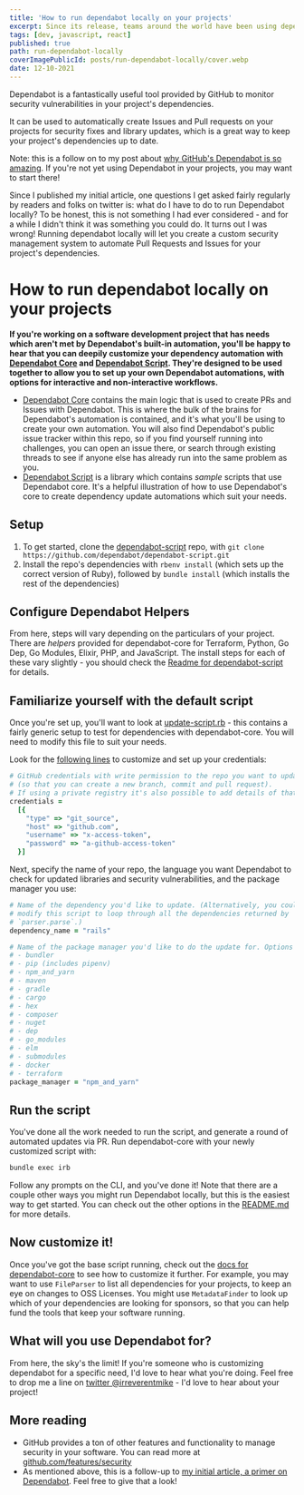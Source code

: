 ```yaml
---
title: 'How to run dependabot locally on your projects'
excerpt: Since its release, teams around the world have been using dependabot to automate the process of keeping your project's dependencies up to date. In this article, I'll show you how you can run dependabot on the command line using dependabot-core.
tags: [dev, javascript, react]
published: true
path: run-dependabot-locally
coverImagePublicId: posts/run-dependabot-locally/cover.webp
date: 12-10-2021
---
```


Dependabot is a fantastically useful tool provided by GitHub to monitor security vulnerabilities in your project's dependencies.

It can be used to automatically create Issues and Pull requests on your projects for security fixes and library updates, which is a great way to keep your project's dependencies up to date.

<Aside type="info">

Note: this is a follow on to my post about [why GitHub's Dependabot is so amazing](https://mikebifulco.com/posts/i-have-to-tell-you-about-dependabot). If you're not yet using Dependabot in your projects, you may want to start there!

</Aside>

Since I published my initial article, one questions I get asked fairly regularly by readers and folks on twitter is: what do I have to do to run Dependabot locally? To be honest, this is not something I had ever considered - and for a while I didn't think it was something you could do. It turns out I was wrong! Running dependabot locally will let you create a custom security management system to automate Pull Requests and Issues for your project's dependencies.

# How to run dependabot locally on your projects

**If you're working on a software development project that has needs which aren't met by Dependabot's built-in automation, you'll be happy to hear that you can deepily customize your dependency automation with [Dependabot Core](https://github.com/dependabot/dependabot-core) and [Dependabot Script](https://github.com/dependabot/dependabot-script). They're designed to be used together to allow you to set up your own Dependabot automations, with options for interactive and non-interactive workflows.**

- [Dependabot Core](https://github.com/dependabot/dependabot-core) contains the main logic that is used to create PRs and Issues with Dependabot. This is where the bulk of the brains for Dependabot's automation is contained, and it's what you'll be using to create your own automation. You will also find Dependabot's public issue tracker within this repo, so if you find yourself running into challenges, you can open an issue there, or search through existing threads to see if anyone else has already run into the same problem as you.
- [Dependabot Script](https://github.com/dependabot/dependabot-script) is a library which contains _sample_ scripts that use Dependabot core. It's a helpful illustration of how to use Dependabot's core to create dependency update automations which suit your needs.

## Setup

1. To get started, clone the [dependabot-script](https://github.com/dependabot/dependabot-script) repo, with `git clone https://github.com/dependabot/dependabot-script.git`
1. Install the repo's dependencies with `rbenv install` (which sets up the correct version of Ruby), followed by `bundle install` (which installs the rest of the dependencies)

## Configure Dependabot Helpers

From here, steps will vary depending on the particulars of your project. There are _helpers_ provided for dependabot-core for Terraform, Python, Go Dep, Go Modules, Elixir, PHP, and JavaScript. The install steps for each of these vary slightly - you should check the [Readme for dependabot-script](https://github.com/dependabot/dependabot-script#native-helpers) for details.

## Familiarize yourself with the default script

Once you're set up, you'll want to look at [update-script.rb](https://github.com/dependabot/dependabot-script/blob/main/update-script.rb) - this contains a fairly generic setup to test for dependencies with dependabot-core. You will need to modify this file to suit your needs.

Look for the [following lines](https://github.com/dependabot/dependabot-script/blob/main/update-script.rb#L17-L23) to customize and set up your credentials:

```rb
# GitHub credentials with write permission to the repo you want to update
# (so that you can create a new branch, commit and pull request).
# If using a private registry it's also possible to add details of that here.
credentials =
  [{
    "type" => "git_source",
    "host" => "github.com",
    "username" => "x-access-token",
    "password" => "a-github-access-token"
  }]
```

Next, specify the name of your repo, the language you want Dependabot to check for updated libraries and security vulnerabilities, and the package manager you use:

```rb
# Name of the dependency you'd like to update. (Alternatively, you could easily
# modify this script to loop through all the dependencies returned by
# `parser.parse`.)
dependency_name = "rails"

# Name of the package manager you'd like to do the update for. Options are:
# - bundler
# - pip (includes pipenv)
# - npm_and_yarn
# - maven
# - gradle
# - cargo
# - hex
# - composer
# - nuget
# - dep
# - go_modules
# - elm
# - submodules
# - docker
# - terraform
package_manager = "npm_and_yarn"

```

## Run the script

You've done all the work needed to run the script, and generate a round of automated updates via PR. Run dependabot-core with your newly customized script with:

```bash
bundle exec irb
```

Follow any prompts on the CLI, and you've done it! Note that there are a couple other ways you might run Dependabot locally, but this is the easiest way to get started. You can check out the other options in the [README.md](https://github.com/dependabot/dependabot-script#running-dependabot) for more details.

## Now customize it!

Once you've got the base script running, check out the [docs for dependabot-core](https://github.com/dependabot/dependabot-core#dependabot-package-manager) to see how to customize it further. For example, you may want to use `FileParser` to list all dependencies for your projects, to keep an eye on changes to OSS Licenses. You might use `MetadataFinder` to look up which of your dependencies are looking for sponsors, so that you can help fund the tools that keep your software running.

## What will you use Dependabot for?

From here, the sky's the limit! If you're someone who is customizing dependabot for a specific need, I'd love to hear what you're doing. Feel free to drop me a line on [twitter @irreverentmike](https://twitter.com/irreverentmike) - I'd love to hear about your project!

## More reading

- GitHub provides a ton of other features and functionality to manage security in your software. You can read more at [github.com/features/security](https://github.com/features/security)
- As mentioned above, this is a follow-up to [my initial article, a primer on Dependabot](https://mikebifulco.com/posts/i-have-to-tell-you-about-dependabot). Feel free to give that a look!
